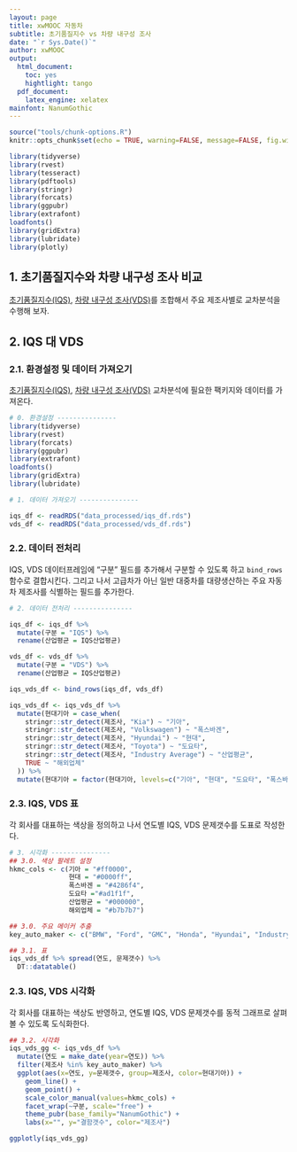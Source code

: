 ```yaml
---
layout: page
title: xwMOOC 자동차
subtitle: 초기품질지수 vs 차량 내구성 조사
date: "`r Sys.Date()`"
author: xwMOOC
output:
  html_document: 
    toc: yes
    hightlight: tango 
  pdf_document:
    latex_engine: xelatex
mainfont: NanumGothic
---
```


``` r
source("tools/chunk-options.R")
knitr::opts_chunk$set(echo = TRUE, warning=FALSE, message=FALSE, fig.width=12)

library(tidyverse)
library(rvest)
library(tesseract)
library(pdftools)
library(stringr)
library(forcats)
library(ggpubr)
library(extrafont)
loadfonts()
library(gridExtra)
library(lubridate)
library(plotly)
```

## 1. 초기품질지수와 차량 내구성 조사 비교 {#iqs-vds-comparison}

[초기품질지수(IQS)](auto-iqs.html), [차량 내구성 조사(VDS)](auto-vds.html)를 조합해서 주요 제조사별로 교차분석을 수행해 보자.

## 2. IQS 대 VDS {#iqs-vs-vds-comparison}

### 2.1. 환경설정 및 데이터 가져오기 {#iqs-vs-vds-package-data}

[초기품질지수(IQS)](auto-iqs.html), [차량 내구성 조사(VDS)](auto-vds.html) 교차분석에 필요한 팩키지와 데이터를 가져온다.

``` r
# 0. 환경설정 ---------------
library(tidyverse)
library(rvest)
library(forcats)
library(ggpubr)
library(extrafont)
loadfonts()
library(gridExtra)
library(lubridate)

# 1. 데이터 가져오기 ---------------

iqs_df <- readRDS("data_processed/iqs_df.rds")
vds_df <- readRDS("data_processed/vds_df.rds")
```

### 2.2. 데이터 전처리 {#iqs-vs-vds-data-preprocessing}

IQS, VDS 데이터프레임에 "구분" 필드를 추가해서 구분할 수 있도록 하고 `bind_rows` 함수로 결합시킨다.
그리고 나서 고급차가 아닌 일반 대중차를 대량생산하는 주요 자동차 제조사를 식별하는 필드를 추가한다.

``` r
# 2. 데이터 전처리 ---------------

iqs_df <- iqs_df %>% 
  mutate(구분 = "IQS") %>% 
  rename(산업평균 = IQS산업평균)

vds_df <- vds_df %>% 
  mutate(구분 = "VDS") %>% 
  rename(산업평균 = IQS산업평균)

iqs_vds_df <- bind_rows(iqs_df, vds_df)

iqs_vds_df <- iqs_vds_df %>% 
  mutate(현대기아 = case_when(
    stringr::str_detect(제조사, "Kia") ~ "기아",
    stringr::str_detect(제조사, "Volkswagen") ~ "폭스바겐",
    stringr::str_detect(제조사, "Hyundai") ~ "현대",
    stringr::str_detect(제조사, "Toyota") ~ "도요타",
    stringr::str_detect(제조사, "Industry Average") ~ "산업평균",
    TRUE ~ "해외업체"
  )) %>% 
  mutate(현대기아 = factor(현대기아, levels=c("기아", "현대", "도요타", "폭스바겐", "산업평균", "해외업체")))
```

### 2.3. IQS, VDS 표 {#iqs-vs-vds-viz-table}

각 회사를 대표하는 색상을 정의하고 나서 연도별 IQS, VDS 문제갯수를 도표로 작성한다.

``` r
# 3. 시각화 ---------------
## 3.0. 색상 팔레트 설정
hkmc_cols <- c(기아 = "#ff0000",
               현대 = "#0000ff",
               폭스바겐 = "#4286f4",
               도요타 ="#ad1f1f",
               산업평균 = "#000000",
               해외업체 = "#b7b7b7")

## 3.0. 주요 메이커 추출
key_auto_maker <- c("BMW", "Ford", "GMC", "Honda", "Hyundai", "Industry Average","Kia","Mercedes-Benz", "Toyota", "Volkswagen")

## 3.1. 표
iqs_vds_df %>% spread(연도, 문제갯수) %>% 
  DT::datatable()
```

### 2.3. IQS, VDS 시각화 {#iqs-vs-vds-viz-plotly}

각 회사를 대표하는 색상도 반영하고, 연도별 IQS, VDS 문제갯수를 동적 그래프로 살펴볼 수 있도록 도식화한다.

``` r
## 3.2. 시각화
iqs_vds_gg <- iqs_vds_df %>% 
  mutate(연도 = make_date(year=연도)) %>% 
  filter(제조사 %in% key_auto_maker) %>% 
  ggplot(aes(x=연도, y=문제갯수, group=제조사, color=현대기아)) +
    geom_line() +
    geom_point() +
    scale_color_manual(values=hkmc_cols) +
    facet_wrap(~구분, scale="free") +
    theme_pubr(base_family="NanumGothic") +
    labs(x="", y="결함갯수", color="제조사")

ggplotly(iqs_vds_gg)
```




